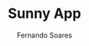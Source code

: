 ---
title: Sunny App
author: Fernando Soares
description: iOS app.
isDraft: false
tags: ["UI"]
publishDate: "2024-08-26 17:41"
cover: /public/uploads/images/portfolio/labs/sunny-app.webp
type: iOS App
---